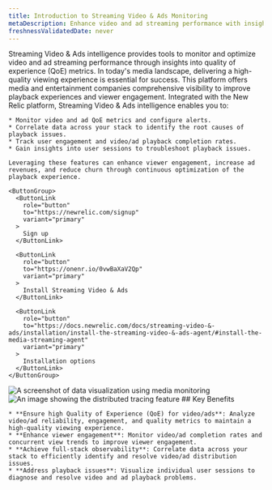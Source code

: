 ```yaml
---
title: Introduction to Streaming Video & Ads Monitoring
metaDescription: Enhance video and ad streaming performance with insights into quality of experience (QoE) metrics.
freshnessValidatedDate: never
---
```


<SideBySide>
  <Side>
    Streaming Video & Ads intelligence provides tools to monitor and optimize video and ad streaming performance through insights into quality of experience (QoE) metrics. In today's media landscape, delivering a high-quality viewing experience is essential for success. This platform offers media and entertainment companies comprehensive visibility to improve playback experiences and viewer engagement. Integrated with the New Relic platform, Streaming Video & Ads intelligence enables you to:

    * Monitor video and ad QoE metrics and configure alerts.
    * Correlate data across your stack to identify the root causes of playback issues.
    * Track user engagement and video/ad playback completion rates.
    * Gain insights into user sessions to troubleshoot playback issues.

    Leveraging these features can enhance viewer engagement, increase ad revenues, and reduce churn through continuous optimization of the playback experience.

    <ButtonGroup>
      <ButtonLink
        role="button"
        to="https://newrelic.com/signup"
        variant="primary"
      >
        Sign up
      </ButtonLink>

      <ButtonLink
        role="button"
        to="https://onenr.io/0vwBaXaV2Qp"
        variant="primary"
      >
        Install Streaming Video & Ads
      </ButtonLink>

      <ButtonLink
        role="button"
        to="https://docs.newrelic.com/docs/streaming-video-&-ads/installation/install-the-streaming-video-&-ads-agent/#install-the-media-streaming-agent"
        variant="primary"
      >
        Installation options
      </ButtonLink>
    </ButtonGroup>
  </Side>

  <Side>
    <img
      title="Visualizing data"
      alt="A screenshot of data visualization using media monitoring"
      src="/images/media-overview-1.webp"
    />
  </Side>
</SideBySide>

<SideBySide>
  <Side>
    <img
      title="Real User Monitoring with New Relic"
      alt="An image showing the distributed tracing feature"
      src="/images/media-video-1.webp"
    />
  </Side>

  <Side>
    ## Key Benefits

    * **Ensure high Quality of Experience (QoE) for video/ads**: Analyze video/ad reliability, engagement, and quality metrics to maintain a high-quality viewing experience.
    * **Enhance viewer engagement**: Monitor video/ad completion rates and concurrent view trends to improve viewer engagement.
    * **Achieve full-stack observability**: Correlate data across your stack to efficiently identify and resolve video/ad distribution issues.
    * **Address playback issues**: Visualize individual user sessions to diagnose and resolve video and ad playback problems.
  </Side>
</SideBySide>